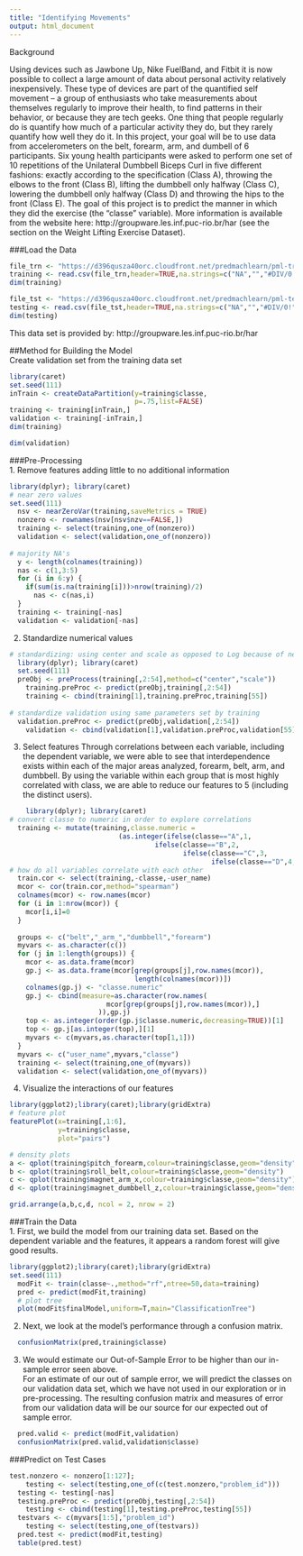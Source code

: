 ```yaml
---
title: "Identifying Movements"
output: html_document
---
```

Background

Using devices such as Jawbone Up, Nike FuelBand, and Fitbit it is now possible to collect a large amount of data about personal activity relatively inexpensively. These type of devices are part of the quantified self movement – a group of enthusiasts who take measurements about themselves regularly to improve their health, to find patterns in their behavior, or because they are tech geeks. One thing that people regularly do is quantify how much of a particular activity they do, but they rarely quantify how well they do it. In this project, your goal will be to use data from accelerometers on the belt, forearm, arm, and dumbell of 6 participants. Six young health participants were asked to perform one set of 10 repetitions of the Unilateral Dumbbell Biceps Curl in five different fashions: exactly according to the specification (Class A), throwing the elbows to the front (Class B), lifting the dumbbell only halfway (Class C), lowering the dumbbell only halfway (Class D) and throwing the hips to the front (Class E). The goal of this project is to predict the manner in which they did the exercise (the "classe" variable).
More information is available from the website here: http://groupware.les.inf.puc-rio.br/har (see the section on the Weight Lifting Exercise Dataset). 

###Load the Data
```r
file_trn <- "https://d396qusza40orc.cloudfront.net/predmachlearn/pml-training.csv"
training <- read.csv(file_trn,header=TRUE,na.strings=c("NA","","#DIV/0!"))
dim(training)
```  

```r
file_tst <- "https://d396qusza40orc.cloudfront.net/predmachlearn/pml-testing.csv"
testing <- read.csv(file_tst,header=TRUE,na.strings=c("NA","","#DIV/0!"))
dim(testing)
```

This data set is provided by: http://groupware.les.inf.puc-rio.br/har 

##Method for Building the Model  
Create validation set from the training data set
```r
library(caret)
set.seed(111)
inTrain <- createDataPartition(y=training$classe,
                               p=.75,list=FALSE)
training <- training[inTrain,]
validation <- training[-inTrain,]
dim(training)
```

```r
dim(validation)
```

###Pre-Processing  
1. Remove features adding little to no additional information  
```r
library(dplyr); library(caret)
# near zero values
set.seed(111)
  nsv <- nearZeroVar(training,saveMetrics = TRUE)
  nonzero <- rownames(nsv[nsv$nzv==FALSE,])
  training <- select(training,one_of(nonzero))
  validation <- select(validation,one_of(nonzero))
  
# majority NA's
  y <- length(colnames(training))
  nas <- c(1,3:5)
  for (i in 6:y) {
    if(sum(is.na(training[i]))>nrow(training)/2)
      nas <- c(nas,i)
  }
  training <- training[-nas]
  validation <- validation[-nas]
```  
2. Standardize numerical values  
```r
# standardizing: using center and scale as opposed to Log because of negative values
  library(dplyr); library(caret)
  set.seed(111)
  preObj <- preProcess(training[,2:54],method=c("center","scale"))
    training.preProc <- predict(preObj,training[,2:54])
    training <- cbind(training[1],training.preProc,training[55])
  
# standardize validation using same parameters set by training
  validation.preProc <- predict(preObj,validation[,2:54])
    validation <- cbind(validation[1],validation.preProc,validation[55])
```  
3. Select features 
Through correlations between each variable, including the dependent variable, we were able to see that interdependence exists within each of the major areas analyzed, forearm, belt, arm, and dumbbell.  By using the variable within each group that is most highly correlated with class, we are able to reduce our features to 5 (including the distinct users).  
```r
    library(dplyr); library(caret)
# convert classe to numeric in order to explore correlations
  training <- mutate(training,classe.numeric = 
                           (as.integer(ifelse(classe=="A",1,
                                    ifelse(classe=="B",2,
                                           ifelse(classe=="C",3,
                                                  ifelse(classe=="D",4,5)))))))
# how do all variables correlate with each other
  train.cor <- select(training,-classe,-user_name)
  mcor <- cor(train.cor,method="spearman")
  colnames(mcor) <- row.names(mcor)
  for (i in 1:nrow(mcor)) {
    mcor[i,i]=0
  }
  
  groups <- c("belt","_arm_","dumbbell","forearm")
  myvars <- as.character(c())
  for (j in 1:length(groups)) {
    mcor <- as.data.frame(mcor)
    gp.j <- as.data.frame(mcor[grep(groups[j],row.names(mcor)),
                               length(colnames(mcor))])
    colnames(gp.j) <- "classe.numeric"
    gp.j <- cbind(measure=as.character(row.names(
                        mcor[grep(groups[j],row.names(mcor)),]
                      )),gp.j)
    top <- as.integer(order(gp.j$classe.numeric,decreasing=TRUE))[1]
    top <- gp.j[as.integer(top),][1]
    myvars <- c(myvars,as.character(top[1,1]))
  }
  myvars <- c("user_name",myvars,"classe")
  training <- select(training,one_of(myvars))
  validation <- select(validation,one_of(myvars))
```    
4. Visualize the interactions of our features  
```r
library(ggplot2);library(caret);library(gridExtra)
# feature plot
featurePlot(x=training[,1:6],
            y=training$classe,
            plot="pairs")

# density plots
a <- qplot(training$pitch_forearm,colour=training$classe,geom="density")
b <- qplot(training$roll_belt,colour=training$classe,geom="density")
c <- qplot(training$magnet_arm_x,colour=training$classe,geom="density")
d <- qplot(training$magnet_dumbbell_z,colour=training$classe,geom="density")

grid.arrange(a,b,c,d, ncol = 2, nrow = 2)
```

###Train the Data  
1. First, we build the model from our training data set. Based on the dependent variable and the features, it appears a random forest will give good results.  
```r
library(ggplot2);library(caret);library(gridExtra)
set.seed(111)
  modFit <- train(classe~.,method="rf",ntree=50,data=training)
  pred <- predict(modFit,training)
  # plot tree
  plot(modFit$finalModel,uniform=T,main="ClassificationTree")
```  
2. Next, we look at the model's performance through a confusion matrix.  
```r
  confusionMatrix(pred,training$classe)
```  
3. We would estimate our Out-of-Sample Error to be higher than our in-sample error seen above.  
For an estimate of our out of sample error, we will predict the classes on our validation data set, which we have not used in our exploration or in pre-processing. The resulting confusion matrix and measures of error from our validation data will be our source for our expected out of sample error.  
```r
  pred.valid <- predict(modFit,validation)
  confusionMatrix(pred.valid,validation$classe)
```  

###Predict on Test Cases  
```r
test.nonzero <- nonzero[1:127]; 
    testing <- select(testing,one_of(c(test.nonzero,"problem_id")))
  testing <- testing[-nas]
  testing.preProc <- predict(preObj,testing[,2:54])
    testing <- cbind(testing[1],testing.preProc,testing[55])
  testvars <- c(myvars[1:5],"problem_id")
    testing <- select(testing,one_of(testvars))
  pred.test <- predict(modFit,testing)
  table(pred.test)
```  